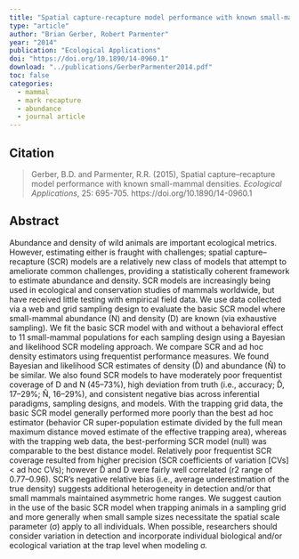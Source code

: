 ```yaml
---
title: "Spatial capture-recapture model performance with known small-mammal densities"
type: "article"
author: "Brian Gerber, Robert Parmenter"
year: "2014"
publication: "Ecological Applications"
doi: "https://doi.org/10.1890/14-0960.1"
download: "../publications/GerberParmenter2014.pdf"
toc: false
categories:
  - mammal
  - mark recapture
  - abundance
  - journal article
---
```


## Citation 

> Gerber, B.D. and Parmenter, R.R. (2015), Spatial capture–recapture model performance with known small-mammal densities. *Ecological Applications*, 25: 695-705. https://doi.org/10.1890/14-0960.1

## Abstract

Abundance and density of wild animals are important ecological metrics. However, estimating either is fraught with challenges; spatial capture–recapture (SCR) models are a relatively new class of models that attempt to ameliorate common challenges, providing a statistically coherent framework to estimate abundance and density. SCR models are increasingly being used in ecological and conservation studies of mammals worldwide, but have received little testing with empirical field data. We use data collected via a web and grid sampling design to evaluate the basic SCR model where small-mammal abundance (N) and density (D) are known (via exhaustive sampling). We fit the basic SCR model with and without a behavioral effect to 11 small-mammal populations for each sampling design using a Bayesian and likelihood SCR modeling approach. We compare SCR and ad hoc density estimators using frequentist performance measures. We found Bayesian and likelihood SCR estimates of density (D̂) and abundance (N̂) to be similar. We also found SCR models to have moderately poor frequentist coverage of D and N (45–73%), high deviation from truth (i.e., accuracy; D̂, 17–29%; N̂, 16–29%), and consistent negative bias across inferential paradigms, sampling designs, and models. With the trapping grid data, the basic SCR model generally performed more poorly than the best ad hoc estimator (behavior CR super-population estimate divided by the full mean maximum distance moved estimate of the effective trapping area), whereas with the trapping web data, the best-performing SCR model (null) was comparable to the best distance model. Relatively poor frequentist SCR coverage resulted from higher precision (SCR coefficients of variation [CVs] < ad hoc CVs); however D̂ and D were fairly well correlated (r2 range of 0.77–0.96). SCR's negative relative bias (i.e., average underestimation of the true density) suggests additional heterogeneity in detection and/or that small mammals maintained asymmetric home ranges. We suggest caution in the use of the basic SCR model when trapping animals in a sampling grid and more generally when small sample sizes necessitate the spatial scale parameter (σ) apply to all individuals. When possible, researchers should consider variation in detection and incorporate individual biological and/or ecological variation at the trap level when modeling σ.